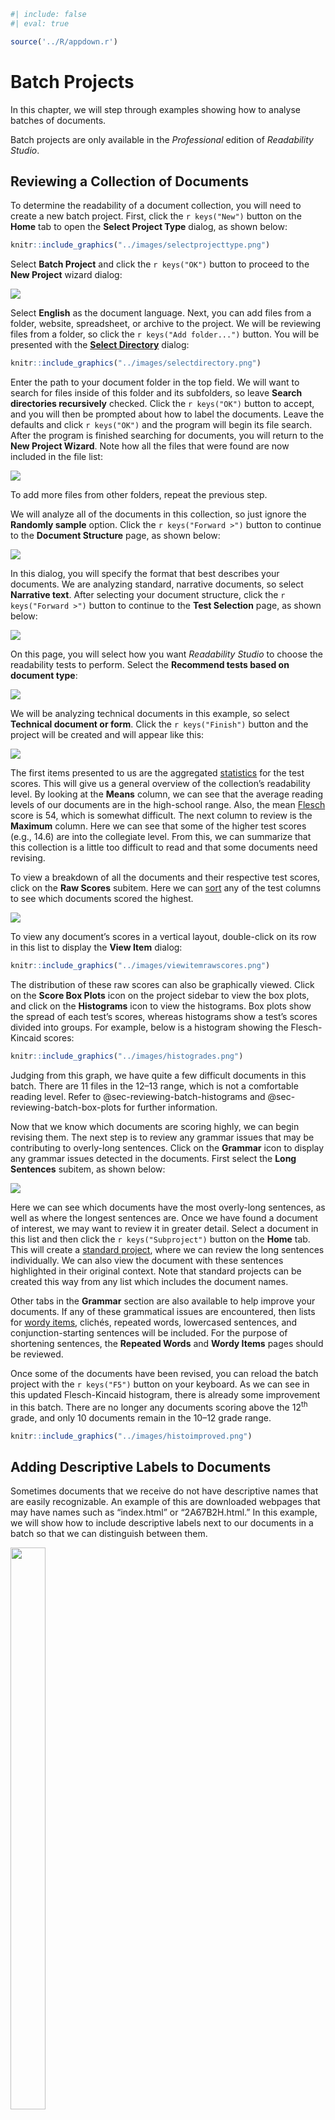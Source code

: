 ```r
#| include: false
#| eval: true

source('../R/appdown.r')
```

# Batch Projects

In this chapter, we will step through examples showing how to analyse batches of documents.

::: {.notesection data-latex=""}
Batch projects are only available in the *Professional* edition of *Readability Studio*.
:::

\newpage

## Reviewing a Collection of Documents

To determine the readability of a document collection, you will need to create a new batch project. First, click the `r keys("New")` button on the **Home** tab to open the **Select Project Type** dialog, as shown below:

```r
knitr::include_graphics("../images/selectprojecttype.png")
```

Select **Batch Project** and click the `r keys("OK")` button to proceed to the **New Project** wizard dialog:

![](../images/wizardbatchselectfiles.png)

Select **English** as the document language. Next, you can add files from a folder, website, spreadsheet, or archive to the project. We will be reviewing files from a folder, so click the `r keys("Add folder...")` button. You will be presented with the [**Select Directory**](#sec-batch-project-import-features) dialog:

```r
knitr::include_graphics("../images/selectdirectory.png")
```

Enter the path to your document folder in the top field. We will want to search for files inside of this folder and its subfolders, so leave **Search directories recursively** checked. Click the `r keys("OK")` button to accept, and you will then be prompted about how to label the documents. Leave the defaults and click `r keys("OK")` and the program will begin its file search. After the program is finished searching for documents, you will return to the **New Project Wizard**. Note how all the files that were found are now included in the file list:

![](../images/wizardbatchselectfilesloaded.png)

To add more files from other folders, repeat the previous step.

We will analyze all of the documents in this collection, so just ignore the **Randomly sample** option. Click the `r keys("Forward >")` button to continue to the **Document Structure** page, as shown below:

![](../images/wizarddocstructurenarrativeselected.png)

In this dialog, you will specify the format that best describes your documents. We are analyzing standard, narrative documents, so select **Narrative text**. After selecting your document structure, click the `r keys("Forward >")` button to continue to the **Test Selection** page, as shown below:

![](../images/wizardbatchreadabilitymethods.png)

On this page, you will select how you want *Readability Studio* to choose the readability tests to perform. Select the **Recommend tests based on document type**:

![](../images/wizardbatchdoctype.png)

We will be analyzing technical documents in this example, so select **Technical document or form**. Click the `r keys("Finish")` button and the project will be created and will appear like this:

![](../images/batchscorestats.png)

The first items presented to us are the aggregated [statistics](#sec-reviewing-batch-scores) for the test scores. This will give us a general overview of the collection's readability level.
By looking at the **Means** column, we can see that the average reading levels of our documents are in the high-school range. Also, the mean [Flesch](#sec-flesch-test) score is 54, which is somewhat difficult. The next column to review is the **Maximum** column. Here we can see that some of the higher test scores (e.g., 14.6) are into the collegiate level. From this, we can summarize that this collection is a little too difficult to read and that some documents need revising.

To view a breakdown of all the documents and their respective test scores, click on the **Raw Scores** subitem. Here we can [sort](#sec-column-sorting) any of the test columns to see which documents scored the highest.

![](../images/batchrawscores.png)

To view any document's scores in a vertical layout, double-click on its row in this list to display the **View Item** dialog:

```r
knitr::include_graphics("../images/viewitemrawscores.png")
```

The distribution of these raw scores can also be graphically viewed.
Click on the **Score Box Plots** icon on the project sidebar to view the box plots, and click on the **Histograms** icon to view the histograms.
Box plots show the spread of each test's scores, whereas histograms show a test's scores divided into groups.
For example, below is a histogram showing the Flesch-Kincaid scores:

```r
knitr::include_graphics("../images/histogrades.png")
```

Judging from this graph, we have quite a few difficult documents in this batch.
There are 11 files in the 12–13 range, which is not a comfortable reading level.
Refer to @sec-reviewing-batch-histograms and @sec-reviewing-batch-box-plots for further information.

Now that we know which documents are scoring highly, we can begin revising them. The next step is to review any grammar issues that may be contributing to overly-long sentences. Click on the **Grammar** icon to display any grammar issues detected in the documents. First select the **Long Sentences** subitem, as shown below:

![](../images/batchlongsentences.png)

Here we can see which documents have the most overly-long sentences, as well as where the longest sentences are. Once we have found a document of interest, we may want to review it in greater detail. Select a document in this list and then click the `r keys("Subproject")` button on the **Home** tab. This will create a [standard project](#sec-creating-standard-project), where we can review the long sentences individually. We can also view the document with these sentences highlighted in their original context. Note that standard projects can be created this way from any list which includes the document names.

Other tabs in the **Grammar** section are also available to help improve your documents. If any of these grammatical issues are encountered, then lists for [wordy items](#sec-reviewing-batch-grammar), clichés, repeated words, lowercased sentences, and conjunction-starting sentences will be included. For the purpose of shortening sentences, the **Repeated Words** and **Wordy Items** pages should be reviewed.

Once some of the documents have been revised, you can reload the batch project with the `r keys("F5")` button on your keyboard. As we can see in this updated Flesch-Kincaid histogram, there is already some improvement in this batch. There are no longer any documents scoring above the 12^th^ grade, and only 10 documents remain in the 10–12 grade range.

```r
knitr::include_graphics("../images/histoimproved.png")
```

\newpage

## Adding Descriptive Labels to Documents {#sec-adding-labels-to-batch}

Sometimes documents that we receive do not have descriptive names that are easily recognizable. An example of this are downloaded webpages that may have names such as "index.html" or "2A67B2H.html."
In this example, we will show how to include descriptive labels next to our documents in a batch so that we can distinguish between them.

:::{.wrapfigure data-latex="{r}{0.5\\textwidth}" style="width: 48%;"}
![](../images/group-label-descselected.png){width=48%}
:::

On the **Home** tab of the ribbon, click the `r keys('New')` button. When prompted for which type of project to create, select **Batch Project**.
Once the **New Project Wizard** appears, click the `r keys('Add folder...')` button.
On the **Select Directory** dialog, enter the folder path containing your documents and then click `r keys('OK')`. Now we will be shown the **Select Labeling** dialog.

On this dialog, we can either specify a single label for all documents or use the documents’ metadata to create unique descriptions for each one. For this example, we are wanting to include unique, descriptive labels for each document, so leave **Use documents’ descriptions** selected and click `r keys('OK')`.

Now, the program will load the files from the folder that we had selected. For example, below is a list of files where each one has the same name:

![](../images/wizardbatchselectfilessamenames.png)

Because we had selected **Use documents' descriptions** for our labeling, then the titles from the documents will be extracted when the analysis begins.
From there, these titles will be shown as descriptive labels next to each document in the results. Click `r keys('Finish')` to begin the analysis, and once the project appears, select **Raw Scores** under **Readability Scores**:

```r
knitr::include_graphics("../images/batch-desc-labels-scores.png")
```

Note how there is a **Label** column next to the **Document** column. Despite the documents all having the same name, we can use this column will help us differentiate between them.

\newpage

## Grouping Documents in a Batch {#sec-grouping-docs-in-batch}

Sometimes when creating a batch, we may want to group the documents within it. For example, clusters of documents within the batch may be from different websites, authors, or studies.
By adding group labels to these clusters, we can compare them in the results. In this example, we will show how to add group labels to a batch of documents and how to view them in the results.

On the **Home** tab of the ribbon, click the `r keys('New')` button. When prompted for which type of project to create, select **Batch Project**.
When the **New Project Wizard** appears, click the `r keys('Add folder...')` button.
On the **Select Directory** dialog, enter the folder path containing your documents and then click `r keys('OK')`. Now we will be shown the **Select Labeling** dialog.

On this dialog, we can either specify a single label for all documents or use the documents’ metadata to create unique descriptions for each one.
For this example, we are wanting to group this folders’ documents together, so select **Use a grouping label**, enter a label (e.g., *Notes*) and click `r keys('OK')`.

```r
knitr::include_graphics("../images/group-label-notes.png")
```

Repeat this process with another folder, but enter a different grouping label. For example, we could select a folder of help examples and apply the label *Examples* to it:

```r
knitr::include_graphics("../images/group-label-examples.png")
```

::: {.notesection data-latex=""}
You can apply a group label to all selected documents by clicking the group button above the list.
:::

After adding your documents, click `r keys('Finish')`.
When the project appears, select **Raw Scores** under **Readability Scores**. Here we can see a list of documents, along with their group labels next to them:

```r
knitr::include_graphics("../images/batch-group-labels-scores.png")
```

Here, we can sort by group or scores and see how the groups compare. In the above example, we can see that the *Tests* group is scoring poorly.

Grouping is also shown in the readability graphs. For example, if we included a Fry graph, then it may appear as such:

```r
knitr::include_graphics("../images/fry-grouped.png")
```

Here, we can see the *Tests* group again scoring rather high, as much of this group’s documents are clustering in the higher grade ranges.